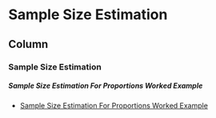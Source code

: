 Sample Size Estimation  {data-navmenu="Sample Size Estimation"}
====================================================================

Column {.tabset}
-------------------------------------------------

### Sample Size Estimation

<h5> Sample Size Estimation For Proportions Worked Example </h5>

* <a href = "https://youtu.be/ayErcU5xUQI/">Sample Size Estimation For Proportions Worked Example</a>


